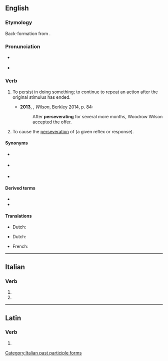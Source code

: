 ==English==

===Etymology===
Back-formation from {{m|en|perseveration}}.

===Pronunciation===
* {{a|UK}} {{IPA|en|/pəːˈsɛvəɹeɪt/}}
* {{a|US}} {{IPA|en|/pɚˈsɛvəˌɹeɪt/}}

===Verb===
{{en-verb}}

# {{lb|en|instransitive|chiefly|_|psychology}} To [[persist]] in doing something; to continue to repeat an action after the original stimulus has ended.
#* '''2013''', {{w|A Scott Berg}}, ''Wilson'', Berkley 2014, p. 84:
#*: After '''perseverating''' for several more months, Woodrow Wilson accepted the offer.
# {{lb|en|transitive|psychology}} To cause the [[perseveration]] of (a given reflex or response).

====Synonyms====
* {{l|en|obsesses}} {{qualifier|excess attention or obsession}}
* {{l|en|keep on}} {{qualifier|to repeat}}
* {{l|en|harp}} {{qualifier|to repeat; verb}}

====Derived terms====
* {{l|en|perseveration}}
* {{l|en|perseveratory}}

====Translations====
{{trans-top|behaviour of exclusive and lasting obsession to a detail others consider minor}}
* Dutch: {{t+|nl|volharden}} {{t+|nl|volhouden}}
{{trans-mid}}
{{trans-bottom}}

{{trans-top|to repeat or continue a pattern}}
* Dutch: {{t|nl|steeds weerkeren}}
{{trans-mid}}
{{trans-bottom}}

{{checktrans-top}}
* French: {{t+check|fr|persévérer}}
{{trans-mid}}
{{trans-bottom}}

----

==Italian==

===Verb===
{{head|it|verb form}}

# {{inflection of|it|perseverare||2|p|pres|indc|;|2|p|impr}}
# {{feminine plural of|it|perseverato}}

[[Category:Italian past participle forms]]

----

==Latin==

===Verb===
{{la-verb-form|persevērāte}}

# {{inflection of|la|persevērō||2|p|pres|actv|impr}}